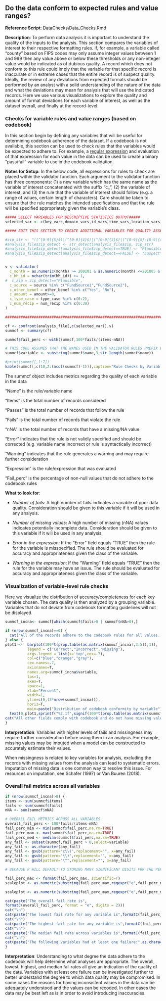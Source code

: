 
## Do the data conform to expected rules and value ranges?

**Reference Script**: DataChecks\\Data_Checks.Rmd

**Description**: To perform data analysis it is important to understand the quality of the inputs to the analysis. This section compares the variables of interest to their respective formatting rules. If, for example, a variable called "county" based on FIPS codes may only assume integer values between 1 and 999 then any value above or below these thresholds or any non-integer value would be indicated as of dubious quality. A record which does not conform to this rule could imply that the variable for that specific record is inaccurate or in extreme cases that the entire record is of suspect quality. Ideally, the review of any deviations from expected formats should be performed by an analyst with a solid understanding of the nature of the data and what the deviations may mean for analysis that will use the indicated records. Here we use various visualizations to explore the quality and amount of format deviations for each variable of interest, as well as the dataset overall, and finally at the record-level.

### Checks for variable rules and value ranges (based on codebook)

In this section begin by defining any variables that will be useful for determining codebook adherence of  the dataset. If a codebook is not available, this section can be used to check rules that the variables would be expected to adhere to. For example, a [regular expression](https://stat.ethz.ch/R-manual/R-devel/library/base/html/regex.html) and evaluation of that expression for each value in the data can be used to create a binary "pass/fail" variable to use in the codebook validation.  

**Notes  for Setup:** In the below code, all expressions for  rules to check are placed within the validator function. Each argument to the validator function has three components: (1) a new variable which has the same name as the variable of interest concatenated with the suffix "c_", (2) the variable of interest, and (3) the rule that the variable of interest should follow (e.g. a range of values, certain length of characters). Care should be taken to ensure that the rule matches the intended specifications and that the rule will be specified appropriately given the variable's class.


```r

##### SELECT VARIABLES FOR DESCRIPTIVE STATISTICS OUTPUT#####
selected_var <- c(key_vars,domain_vars,id_vars,time_vars,location_vars)

##### EDIT THIS SECTION TO CREATE ADDITIONAL VARIABLES FOR QUALITY ASSESMENT AND TO DEFINE CODEBOOK RULES #####

#zip_str <- "((^[0-9]{5}$)|(^[0-9]{4}$)|(^[0-9]{3}$)|(^[0-9]{5}-[0-9]{4}$)|(^[0-9]{5}-$)|(^[0-9]{4}-$)|(^[0-9]{3}-$))"
#analysis_file$zip_detect <- str_detect(analysis_file$zip, zip_str)
#analysis_file$zip_detect[analysis_file$zip_detect==TRUE] <- "Plausible" 
#analysis_file$zip_detect[analysis_file$zip_detect==FALSE] <- "Suspect" 


v <- validator(
  c_month = as.numeric(month) >= 200101 & as.numeric(month) <=201805 & as.numeric(month) %% 1 ==0 & as.numeric(substr(as.character(200101),5,6)) %in% c(1:12) ,
  c_hh_id = nchar(trim(hh_id)) >= 1,
#  c_zip = zip_detect=="Plausible",
  c_source = source %in% c("FundSource1","FundSource2"),
  c_other_benef = other_benef %in% c("Yes", "No"),
  c_amount = amount>=0,
  c_type_case = type_case %in% c(0:2),
  c_num_recip = num_recip %in% c(0:30)
)

##############################################################################

cf <- confront(analysis_file[,c(selected_var)],v)
summcf <- summary(cf)

summcf$fail_perc <- with(summcf,100*fails/(items-nNA))

# THIS CODE ASSUMES THAT THE NAMES USED IN THE VALIDATOR RULES PREFIX EACH VARIABLE NAME WITH 2 CHARACTERS (E.G. "c_")
summcf$variable <- substring(summcf$name,3,str_length(summcf$name))

#print(summcf[,1:7])
kable(summcf[,c(10,2:(ncol(summcf)-1))],caption="Rule Checks by Variable")


```

The summcf object includes metrics regarding the quality of each variable in the data

 "Name" is the rule/variable name
 
 "Items" is the total number of records considered
 
 "Passes" is the total number of records that follow the rule
 
 "Fails" is the total number of records that violate the rule
 
 "nNA" is the total number of records that have a missing/NA value
 
 "Error" indicates that the rule is not validly specified and should be corrected (e.g. variable name incorrect or rule is syntactically incorrect)
 
 "Warning" indicates that the rule generates a warning and may require further consideration
 
 "Expression" is the rule/expression that was evaluated
 
 "Fail_perc" is the percentage of non-null values that do not adhere to the codebook rules
 
  **What to look for**:  
  
  - *Number of fails*: A high number of fails indicates a variable of poor data quality.  Consideration should be given to this variable if it will be used in any analysis.
  
  - *Number of missing values*: A high number of missing (nNA) values indicates potentially incomplete data. Consideration should be given to this variable if it will be used in any analysis.
  
  - *Error in the expression*: If the "Error" field equals "TRUE" then the rule for the variable is misspecified.  The rule should be evaluated for accuracy and appropriateness given the class of the variable.
  
  - *Warning in the expression*: If the "Warning" field equals "TRUE" then the rule for the variable may have an issue.  The rule should be evaluated for accuracy and appropriateness given the class of the variable.


### Visualization of variable-level rule checks

Here we visualize the distribution of accuracy/completeness for each key variable chosen.  The data quality is then analyzed by a grouping variable.  Variables that do not deviate from codebook formatting guidelines will not be displayed.

```r

summcf_incna<- summcf[which(summcf$fails>0 | summcf$nNA>0),]

if (nrow(summcf_incna)==0) { 
  cat("All of the records adhere to the codebook rules for all values.  There is no more output to display")
} else {
plot1 <-  barplot(100*t(prop.table(as.matrix(summcf_incna[,3:5]),1)),
          legend = c("Correct","Incorrect","Missing"),
          args.legend = list(x='top',cex=.7),
          col=c("blue","orange","gray"),
          cex.names=.7,
          axisnames=T,
          names.arg=summcf_incna$variable,
          las=1,
          axes=T,
          space=1,
          xlab="Percent",
          width=1,
          ylim=c(0,(3*nrow(summcf_incna))),
          horiz=T,
          main=paste("Distribution of codebook conformity by variable")) 
  text(0,plot1,sprintf("%2.1f",signif(100*t(prop.table(as.matrix(summcf_incna[,3:5]),1))[1,],3)),col="white",cex=.8,pos=4)
cat("All other fields comply with codebook and do not have missing values.")
}

```

**Interpretation**: Variables with higher levels of fails and missingness may require further consideration before using them in an analysis. For example, missing values may be imputed when a model can be constructed to accurately estimate their values.  

When missingness is related to key variables for analysis, excluding the records with missing values from the analysis can lead to systematic errors. Imputation of missing data is one common way to resolve this issue. For resources on imputation, see Schafer (1997) or Van Buuren (2018).

  
### Overall fail metrics across all variables


```r

if (nrow(summcf_incna)>0) { 
items <- sum(summcf$items)
fails <- sum(summcf$fails)
nNA <- sum(summcf$nNA)

# OVERALL FAIL METRICS ACROSS ALL VARIABLES
overall_fail_perc <- 100*fails/(items-nNA)
fail_perc_min <- min(summcf$fail_perc,na.rm=TRUE)
fail_perc_max <- max(summcf$fail_perc,na.rm=TRUE)
fail_perc_med <- median(summcf$fail_perc,na.rm=TRUE)
any_fail <- subset(summcf,fail_perc > 0,select=variable)
any_fail <- as.character(any_fail)
any_fail <- gsub(pattern="c\\(",replacement="", x=any_fail)
any_fail <- gsub(pattern="\\)",replacement="", x=any_fail)
any_fail <- gsub(pattern="\"",replacement="", x=any_fail)

# BECAUSE R WILL DEFAULT TO STORING MANY SIGNIFiCANT DIGITS FOR THE PERCENTAGES AND BECAUSE IT MAY OR MAY NOT STORE THEM IN SCIENTIFIC NOTATION FORMAT, IT IS NECESSARY TO FORCE THE FORMATTING TO BE IN SCIENTIFIC NOTATION TO MAKE AUTOMATED CODING POSSIBLE. THE FOLLOWING CODE ENSURES THAT ALL VALUES ARE CONSISTENTLY STORED IN SCIENTIFIC NOTATION.

fail_perc_max <- format(fail_perc_max, scientific=T)
scaleplot <- as.numeric(substring(fail_perc_max,regexpr("e",fail_perc_max)[1]+2,str_length(fail_perc_max)))

scaleplot <- as.numeric(substring(fail_perc_max,regexpr("e",fail_perc_max)[1]+2,str_length(fail_perc_max)))

cat(paste("The overall fail rate is", 
formatC(overall_fail_perc, format = "e", digits = 2)))
cat("\n")
cat(paste("The lowest fail rate for any variable is",formatC(fail_perc_min, format = "e", digits = 2)))
cat("\n")
cat(paste("The highest fail rate for any variable is",formatC(fail_perc_max, format = "e", digits = 2)))
cat("\n")
cat(paste("The median fail rate across variables is",formatC(fail_perc_med, format = "e", digits = 2)))
cat("\n")
cat(paste("The following variables had at least one failure:",as.character(any_fail)))
}
```

**Interpretation**: Understanding to what degree the data adhere to the codebook will help determine what analyses are appropriate.  The overall, lowest, highest, and median fail rates all give an indication of the quality of the data.  Variables with at least one failure can be investigated further to better understand the degree to which data quality may be compromised.  In some cases the reasons for having inconsistent values in the data can be adequately understood and the values can be recoded. In other cases the data may be best left as is in order to avoid introducing inaccuracies.

